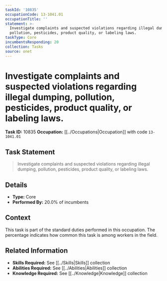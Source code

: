 ```yaml
---
taskId: '10835'
occupationCode: 13-1041.01
occupationTitle: ''
statement: >-
  Investigate complaints and suspected violations regarding illegal dumping,
  pollution, pesticides, product quality, or labeling laws.
taskType: Core
incumbentsResponding: 20
collection: Tasks
source: onet
---
```

# Investigate complaints and suspected violations regarding illegal dumping, pollution, pesticides, product quality, or labeling laws.

**Task ID:** 10835
**Occupation:** [[../Occupations|Occupation]] with code `13-1041.01`

## Task Statement

> Investigate complaints and suspected violations regarding illegal dumping, pollution, pesticides, product quality, or labeling laws.

## Details

- **Type:** Core
- **Performed By:** 20.0% of incumbents

## Context

This task is part of the standard duties performed in this occupation. The percentage indicates how common this task is among workers in the field.

## Related Information

- **Skills Required:** See [[../Skills|Skills]] collection
- **Abilities Required:** See [[../Abilities|Abilities]] collection
- **Knowledge Required:** See [[../Knowledge|Knowledge]] collection
